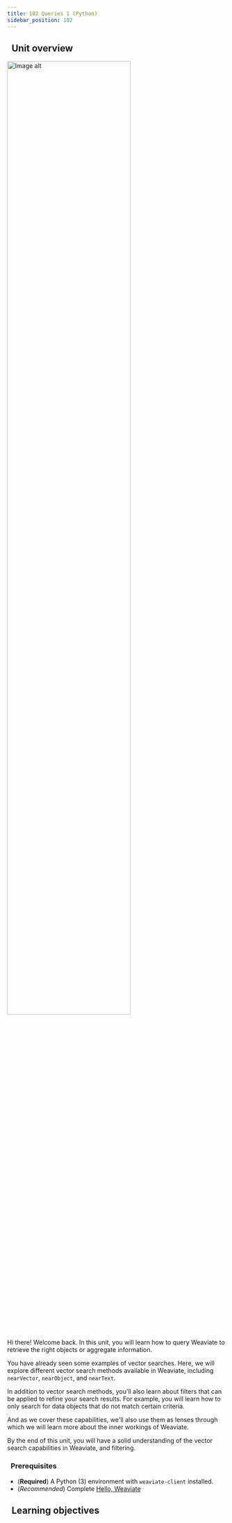 ```yaml
---
title: 102 Queries 1 (Python)
sidebar_position: 102
---
```


## <i class="fa-solid fa-chalkboard-user"></i>&nbsp;&nbsp;Unit overview


<img src={imageUrl} alt="Image alt" width="75%"/>

<!-- Provide context for this course, in addition to the concrete learning goals and outcomes. Why would someone want to do this unit? -->

Hi there! Welcome back. In this unit, you will learn how to query Weaviate to retrieve the right objects or aggregate information.

You have already seen some examples of vector searches. Here, we will explore different vector search methods available in Weaviate, including `nearVector`, `nearObject`, and `nearText`.

In addition to vector search methods, you'll also learn about filters that can be applied to refine your search results. For example, you will learn how to only search for data objects that do not match certain criteria.

And as we cover these capabilities, we'll also use them as lenses through which we will learn more about the inner workings of Weaviate.

By the end of this unit, you will have a solid understanding of the vector search capabilities in Weaviate, and filtering.

### <i class="fa-solid fa-clipboard-list-check"></i>&nbsp;&nbsp;Prerequisites

- (**Required**) A Python (3) environment with `weaviate-client` installed.
- (*Recommended*) Complete [Hello, Weaviate](../101_hello_weaviate/index.mdx)

## <i class="fa-solid fa-chalkboard-user"></i>&nbsp;&nbsp;Learning objectives


<LearningGoalsExp />


<LearningGoals unitName="queries_1"/>
